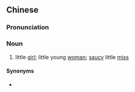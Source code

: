 ==Chinese==
{{zh-forms|alt=妹釘}}

===Pronunciation===
{{zh-pron
|c=mui6-1 deng1
|cat=n
}}

===Noun===
{{zh-noun}}

# {{lb|zh|Cantonese|derogatory}} little [[girl]]; little young [[woman]]; [[saucy]] little [[miss]]

====Synonyms====
* {{zh-l|丫頭}}
